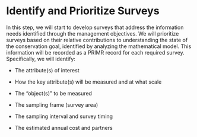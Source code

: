 # Identify and Prioritize Surveys {-#surveys}

In this step, we will start to develop surveys that address the information needs identified through the management objectives. We will prioritize surveys based on their relative contributions to understanding the state of the conservation goal, identified by analyzing the mathematical model. This information will be recorded as a PRIMR record for each required survey. Specifically, we will identify: 

- The attribute(s) of interest 

- How the key attribute(s) will be measured and at what scale 
- The “object(s)” to be measured 
- The sampling frame (survey area) 
- The sampling interval and survey timing 
- The estimated annual cost and partners 